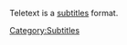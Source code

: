 {{Mux|id=telx}}
{{Website|Teletext|https://pdc.ro.nu/teletext.html|on=PDC Live}}

Teletext is a [[subtitles]] format.

{{Stub}}

[[Category:Subtitles]]